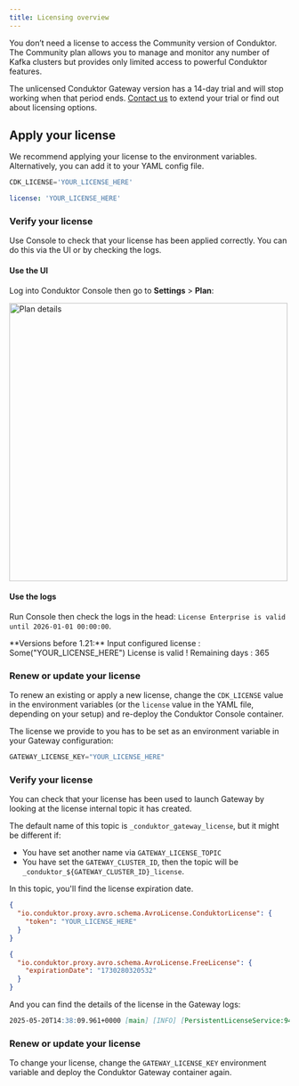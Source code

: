 ```yaml
---
title: Licensing overview
---
```


<Info>
You don’t need a license to access the Community version of Conduktor. The Community plan allows you to manage and monitor any number of Kafka clusters but provides only limited access to powerful Conduktor features.

The unlicensed Conduktor Gateway version has a 14-day trial and will stop working when that period ends. [Contact us](https://conduktor.io/contact) to extend your trial or find out about licensing options.
</Info>

## Apply your license

We recommend applying your license to the environment variables. Alternatively, you can add it to your YAML config file.

<Tabs>
<Tab title="Use Console">

<Tabs>
<Tab title="Environment variables">

```js title=".env"
CDK_LICENSE='YOUR_LICENSE_HERE'
```
</Tab>
<Tab title="YAML file">

```yaml title="platform-config.yaml"
license: 'YOUR_LICENSE_HERE'
```
</Tab>
</Tabs>

### Verify your license

Use Console to check that your license has been applied correctly. You can do this via the UI or by checking the logs.

#### Use the UI

Log into Conduktor Console then go to **Settings** > **Plan**:

<img 
  src="/images/plan-details.png" 
  alt="Plan details"
  width="500"
/>

#### Use the logs

Run Console then check the logs in the head: `License Enterprise is valid until 2026-01-01 00:00:00`.

<Info>
**Versions before 1.21:**
Input configured license : Some("YOUR_LICENSE_HERE")
License is valid ! Remaining days : 365
</Info>

### Renew or update your license

To renew an existing or apply a new license, change the `CDK_LICENSE` value in the environment variables (or the `license` value in the YAML file, depending on your setup) and re-deploy the Conduktor Console container.

</Tab>

<Tab title="Use Gateway">

The license we provide to you has to be set as an environment variable in your Gateway configuration:

```js title=".env"
GATEWAY_LICENSE_KEY="YOUR_LICENSE_HERE"
```

### Verify your license

You can check that your license has been used to launch Gateway by looking at the license internal topic it has created.

The default name of this topic is `_conduktor_gateway_license`, but it might be different if:

- You have set another name via `GATEWAY_LICENSE_TOPIC`
- You have set the `GATEWAY_CLUSTER_ID`, then the topic will be `_conduktor_${GATEWAY_CLUSTER_ID}_license`.

In this topic, you'll find the license expiration date.

<Tabs>
<Tab title="Enterprise plan">

```json
{
  "io.conduktor.proxy.avro.schema.AvroLicense.ConduktorLicense": {
    "token": "YOUR_LICENSE_HERE"
  }
}
```

</Tab>

<Tab title="Free plan">

```json
{
  "io.conduktor.proxy.avro.schema.AvroLicense.FreeLicense": {
    "expirationDate": "1730280320532"
  }
}
```

</Tab>
</Tabs>

And you can find the details of the license in the Gateway logs:

```md
2025-05-20T14:38:09.961+0000 [main] [INFO] [PersistentLicenseService:94] - Applied new license with expiry: 2026-01-01T00:00:00.000Z
```

### Renew or update your license

To change your license, change the `GATEWAY_LICENSE_KEY` environment variable and deploy the Conduktor Gateway container again.

</Tab>
</Tabs>
